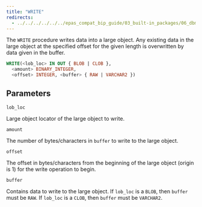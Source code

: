 ```yaml
---
title: "WRITE"
redirects:
  - ../../../../../../epas_compat_bip_guide/03_built-in_packages/06_dbms_lob/13_write #generated for docs/epas/reorg-role-use-case-mode
---
```


The `WRITE` procedure writes data into a large object. Any existing data in the large object at the specified offset for the given length is overwritten by data given in the buffer.

```sql
WRITE(<lob_loc> IN OUT { BLOB | CLOB },
  <amount> BINARY_INTEGER,
  <offset> INTEGER, <buffer> { RAW | VARCHAR2 })
```

## Parameters

`lob_loc`

 Large object locator of the large object to write.

`amount`

 The number of bytes/characters in `buffer` to write to the large object.

`offset`

 The offset in bytes/characters from the beginning of the large object (origin is 1) for the write operation to begin.

`buffer`

 Contains data to write to the large object. If `lob_loc` is a `BLOB`, then `buffer` must be `RAW`. If `lob_loc` is a `CLOB`, then `buffer` must be `VARCHAR2`.
